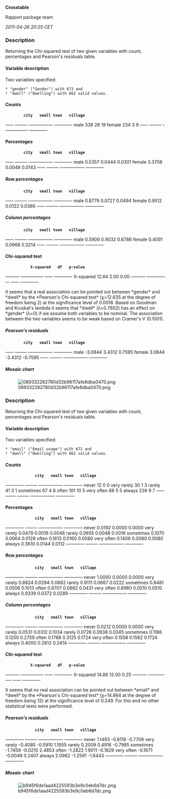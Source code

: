 '''Crosstable'''

Rapport package team

''2011-04-26 20:25 CET''


=== Description ===

Returning the Chi-squared test of two given variables with count, percentages and Pearson's residuals table. 

==== Variable description ====

Two variables specified: 

 * "gender" ("Gender") with 673 and
 * "dwell" ("Dwelling") with 662 valid values. 

==== Counts ====

         '''city'''   '''small town'''   '''village'''  
<s>----</s> <s>------</s> <s>------------</s> <s>---------</s>
male     338        28               19           
female   234        3                9            
<s>----</s> <s>------</s> <s>------------</s> <s>---------</s>

==== Percentages ====

         '''city'''   '''small town'''   '''village'''  
<s>----</s> <s>------</s> <s>------------</s> <s>---------</s>
male     0.5357     0.0444           0.0301       
female   0.3708     0.0048           0.0143       
<s>----</s> <s>------</s> <s>------------</s> <s>---------</s>

===== Row percentages =====

         '''city'''   '''small town'''   '''village'''  
<s>----</s> <s>------</s> <s>------------</s> <s>---------</s>
male     0.8779     0.0727           0.0494       
female   0.9512     0.0122           0.0366       
<s>----</s> <s>------</s> <s>------------</s> <s>---------</s>

===== Column percentages =====

         '''city'''   '''small town'''   '''village'''  
<s>----</s> <s>------</s> <s>------------</s> <s>---------</s>
male     0.5909     0.9032           0.6786       
female   0.4091     0.0968           0.3214       
<s>----</s> <s>------</s> <s>------------</s> <s>---------</s>

==== Chi-squared test ====

            '''X-squared'''   '''df'''   '''p-value'''  
<s>-------</s> <s>-----------</s> <s>----</s> <s>---------</s>
X-squared   12.64           2.00     0.00         
<s>-------</s> <s>-----------</s> <s>----</s> <s>---------</s>

It seems that a real association can be pointed out between *gender* and *dwell* by the *Pearson's Chi-squared test* (χ=12.635 at the degree of freedom being 2) at the significance level of 0.0018.
Based on Goodman and Kruskal's lambda it seems that *dwell* (λ=0.7602) has an effect on *gender* (λ=0) if we assume both variables to be nominal.
The association between the two variables seems to be weak based on Cramer's V (0.1001). 

===== Pearson's residuals =====

         '''city'''   '''small town'''   '''village'''  
<s>----</s> <s>------</s> <s>------------</s> <s>---------</s>
male     -3.0844    3.4312           0.7595       
female   3.0844     -3.4312          -0.7595      
<s>----</s> <s>------</s> <s>------------</s> <s>---------</s>

===== Mosaic chart =====

[[Image:089332282780d32b96117afe8dba0470.png|center]]

=== Description ===

Returning the Chi-squared test of two given variables with count, percentages and Pearson's residuals table. 

==== Variable description ====

Two variables specified: 

 * "email" ("Email usage") with 672 and
 * "dwell" ("Dwelling") with 662 valid values. 

==== Counts ====

              '''city'''   '''small town'''   '''village'''  
<s>---------</s> <s>------</s> <s>------------</s> <s>---------</s>
never         12         0                0            
very rarely   30         1                3            
rarely        41         3                1            
sometimes     67         4                8            
often         101        10               5            
very often    88         5                5            
always        226        9                7            
<s>---------</s> <s>------</s> <s>------------</s> <s>---------</s>

==== Percentages ====

              '''city'''   '''small town'''   '''village'''  
<s>---------</s> <s>------</s> <s>------------</s> <s>---------</s>
never         0.0192     0.0000           0.0000       
very rarely   0.0479     0.0016           0.0048       
rarely        0.0655     0.0048           0.0016       
sometimes     0.1070     0.0064           0.0128       
often         0.1613     0.0160           0.0080       
very often    0.1406     0.0080           0.0080       
always        0.3610     0.0144           0.0112       
<s>---------</s> <s>------</s> <s>------------</s> <s>---------</s>

===== Row percentages =====

              '''city'''   '''small town'''   '''village'''  
<s>---------</s> <s>------</s> <s>------------</s> <s>---------</s>
never         1.0000     0.0000           0.0000       
very rarely   0.8824     0.0294           0.0882       
rarely        0.9111     0.0667           0.0222       
sometimes     0.8481     0.0506           0.1013       
often         0.8707     0.0862           0.0431       
very often    0.8980     0.0510           0.0510       
always        0.9339     0.0372           0.0289       
<s>---------</s> <s>------</s> <s>------------</s> <s>---------</s>

===== Column percentages =====

              '''city'''   '''small town'''   '''village'''  
<s>---------</s> <s>------</s> <s>------------</s> <s>---------</s>
never         0.0212     0.0000           0.0000       
very rarely   0.0531     0.0312           0.1034       
rarely        0.0726     0.0938           0.0345       
sometimes     0.1186     0.1250           0.2759       
often         0.1788     0.3125           0.1724       
very often    0.1558     0.1562           0.1724       
always        0.4000     0.2812           0.2414       
<s>---------</s> <s>------</s> <s>------------</s> <s>---------</s>

==== Chi-squared test ====

            '''X-squared'''   '''df'''   '''p-value'''  
<s>-------</s> <s>-----------</s> <s>----</s> <s>---------</s>
X-squared   14.86           12.00    0.25         
<s>-------</s> <s>-----------</s> <s>----</s> <s>---------</s>

It seems that no real association can be pointed out between *email* and *dwell* by the *Pearson's Chi-squared test* (χ=14.864 at the degree of freedom being 12) at the significance level of 0.249.
For this end no other statistical tests were performed. 

===== Pearson's residuals =====

              '''city'''   '''small town'''   '''village'''  
<s>---------</s> <s>------</s> <s>------------</s> <s>---------</s>
never         1.1493     -0.8118          -0.7709      
very rarely   -0.4085    -0.5910          1.1955       
rarely        0.2009     0.4916           -0.7985      
sometimes     -1.7459    -0.0210          2.4853       
often         -1.2822    1.9011           -0.1829      
very often    -0.1671    -0.0048          0.2407       
always        2.0982     -1.2561          -1.6443      
<s>---------</s> <s>------</s> <s>------------</s> <s>---------</s>

===== Mosaic chart =====

[[Image:b945f6de1aad4225593b3e9c0eb6d7dc.png|center]]

<!-- wiki code generated by txt2tags 2.6 (http://txt2tags.org) -->
<!-- cmdline: txt2tags -\-encoding=UTF-8 -t wiki -o demo/crosstable.wiki demo/crosstable.txt -->
